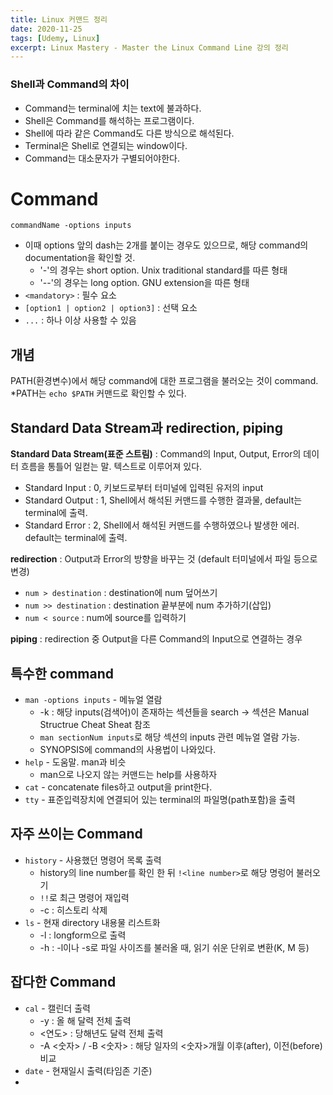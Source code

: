 ```yaml
---
title: Linux 커맨드 정리
date: 2020-11-25
tags: [Udemy, Linux]
excerpt: Linux Mastery - Master the Linux Command Line 강의 정리
---
```


### Shell과 Command의 차이
* Command는 terminal에 치는 text에 불과하다.
* Shell은 Command를 해석하는 프로그램이다.
* Shell에 따라 같은 Command도 다른 방식으로 해석된다.
* Terminal은 Shell로 연결되는 window이다.
* Command는 대소문자가 구별되어야한다.


# Command
  
`commandName -options inputs`  

* 이때 options 앞의 dash는 2개를 붙이는 경우도 있으므로, 해당 command의 documentation을 확인할 것.
  * '-'의 경우는 short option. Unix traditional standard를 따른 형태
  * '--'의 경우는 long option. GNU extension을 따른 형태
* `<mandatory>` : 필수 요소
* `[option1 | option2 | option3]` : 선택 요소
* `...` : 하나 이상 사용할 수 있음

## 개념
PATH(환경변수)에서 해당 command에 대한 프로그램을 불러오는 것이 command.
*PATH는 `echo $PATH` 커맨드로 확인할 수 있다.  

## Standard Data Stream과 redirection, piping

__Standard Data Stream(표준 스트림)__ : Command의 Input, Output, Error의 데이터 흐름을 통틀어 일컫는 말. 텍스트로 이루어져 있다.
  - Standard Input : 0, 키보드로부터 터미널에 입력된 유저의 input
  - Standard Output : 1, Shell에서 해석된 커맨드를 수행한 결과물, default는 terminal에 출력.
  - Standard Error : 2, Shell에서 해석된 커맨드를 수행하였으나 발생한 에러. default는 terminal에 출력.

__redirection__ : Output과 Error의 방향을 바꾸는 것 (default 터미널에서 파일 등으로 변경)
  - `num > destination` : destination에 num 덮어쓰기
  - `num >> destination` : destination 끝부분에 num 추가하기(삽입)
  - `num < source` : num에 source를 입력하기

__piping__ : redirection 중 Output을 다른 Command의 Input으로 연결하는 경우



## 특수한 command

* `man -options inputs` - 메뉴얼 열람
  * -k : 해당 inputs(검색어)이 존재하는 섹션들을 search -> 섹션은 Manual Structrue Cheat Sheat 참조
  * `man sectionNum inputs`로 해당 섹션의 inputs 관련 메뉴얼 열람 가능.
  * SYNOPSIS에 command의 사용법이 나와있다.
* `help` - 도움말. man과 비슷
  * man으로 나오지 않는 커맨드는 help를 사용하자
* `cat` - concatenate files하고 output을 print한다.
* `tty` - 표준입력장치에 연결되어 있는 terminal의 파일명(path포함)을 출력

## 자주 쓰이는 Command
* `history` - 사용했던 명령어 목록 출력
  * history의 line number를 확인 한 뒤 `!<line number>`로 해당 명렁어 불러오기
  * `!!`로 최근 명령어 재입력
  * -c : 히스토리 삭제
* `ls` - 현재 directory 내용물 리스트화
  * -l : longform으로 출력
  * -h : -l이나 -s로 파일 사이즈를 불러올 때, 읽기 쉬운 단위로 변환(K, M 등)



## 잡다한 Command

* `cal` - 캘린더 출력
  * -y : 올 해 달력 전체 출력
  * <연도> : 당해년도 달력 전체 출력
  * -A <숫자> / -B <숫자> : 해당 일자의 <숫자>개월 이후(after), 이전(before) 비교
* `date` - 현재일시 출력(타임존 기준)
* 